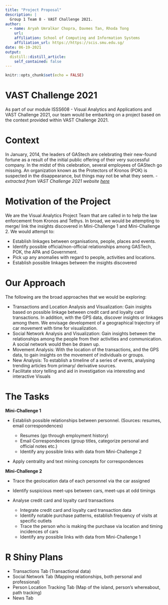 ```yaml
---
title: "Project Proposal"
description: |
  Group 1 Team 8 - VAST Challenge 2021.
author:
  - name: Aryah Umralkar Chopra, Davmes Tan, Rhoda Tong 
    url: 
    affiliation: School of Computing and Information Systems
    affiliation_url: https://https://scis.smu.edu.sg/
date: 06-19-2021
output:
  distill::distill_article:
    self_contained: false
---
```



```r
knitr::opts_chunk$set(echo = FALSE)
```

# VAST Challenge 2021
As part of our module ISSS608 - Visual Analytics and Applications and VAST Challenge 2021, our team would be embarking on a project based on the context provided within VAST Challenge 2021.

# Context
In January, 2014, the leaders of GAStech are celebrating their new-found fortune as a result of the initial public offering of their very successful company. In the midst of this celebration, several employees of GAStech go missing. An organization known as the Protectors of Kronos (POK) is suspected in the disappearance, but things may not be what they seem. - *extracted from VAST Challenge 2021 website [here](https://vast-challenge.github.io/2021/)*

# Motivation of the Project
We are the Visual Analytics Project Team that are called in to help the law enforcement from Kronos and Tethys. In broad, we would be attempting to merge/ link the insights discovered in Mini-Challenge 1 and Mini-Challenge 2. We would attempt to:

* Establish linkages between organisations, people, places and events.
* Identify possible official/non-official relationships among GASTech, POK, the APA and Government.
* Pick up any anomalies with regard to people, activities and locations.
* Establish possible linkages between the insights discovered

# Our Approach
The following are the broad approaches that we would be exploring:

* Transactions and Location Analysis and Visualization: Gain insights based on possible linkage between credit card and loyalty card transactions. In addition, with the GPS data, discover insights or linkages among them. We envisage development of a geographical trajectory of car movement with time for visualization.
* Social Network Analysis and Visualization: Gain insights between the relationships among the people from their activities and communication. A social network would then be drawn up.
* Movement Analysis: With the location of the transactions, and the GPS data, to gain insights on the movement of individuals or groups.
* New Analysis: To establish a timeline of a series of events, analysing trending articles from primary/ derivative sources.
* Facilitate story telling and aid in investigation via interesting and interactive Visuals

# The Tasks
**Mini-Challenge 1**

* Establish possible relationships between personnel. (Sources: resumes, email correspondences) 

  + Resumes (go through employment history)
  + Email Correspondences (group titles, categorize personal and official notes etc.)
  + Identify any possible links with data from Mini-Challenge 2

* Apply centrality and text mining concepts for correspondences

**Mini-Challenge 2**

* Trace the geolocation data of each personnel via the car assigned 

* Identify suspicious meet-ups between cars, meet-ups at odd timings

* Analyse credit card and loyalty card transactions

  + Integrate credit card and loyalty card transaction data
  + Identify notable purchase patterns, establish frequency of visits at specific outlets
  + Trace the person who is making the purchase via location and timing incidences of cars
  + Identify any possible links with data from Mini-Challenge 1

# R Shiny Plans
* Transactions Tab (Transactional data)
* Social Network Tab (Mapping relationships, both personal and professional)
* Person Location Tracking Tab (Map of the island, person's whereabout, path tracking)
* News Tab

